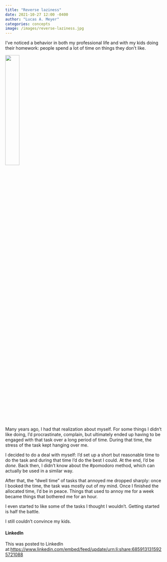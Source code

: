 ```yaml
---
title: "Reverse laziness"
date: 2021-10-27 12:00 -0400
author: "Lucas A. Meyer"
categories: concepts
image: /images/reverse-laziness.jpg
---
```


I've noticed a behavior in both my professional life and with my kids doing their homework: people spend a lot of time on things they don't like.

![](/images/reverse-laziness.jpg){width="30%"}

Many years ago, I had that realization about myself. For some things I didn't like doing, I'd procrastinate, complain, but ultimately ended up having to be engaged with that task over a long period of time. During that time, the stress of the task kept hanging over me. 

I decided to do a deal with myself: I'd set up a short but reasonable time to do the task and during that time I'd do the best I could. At the end, I'd be *done*. Back then, I didn't know about the #pomodoro method, which can actually be used in a similar way.

After that, the "dwell time" of tasks that annoyed me dropped sharply: once I booked the time, the task was mostly out of my mind. Once I finished the allocated time, I'd be in peace. Things that used to annoy me for a week became things that bothered me for an hour.

I even started to like some of the tasks I thought I wouldn't. Getting started is half the battle.

I still couldn't convince my kids.

#### LinkedIn

This was posted to LinkedIn at:<https://www.linkedin.com/embed/feed/update/urn:li:share:6859131315925721088>
